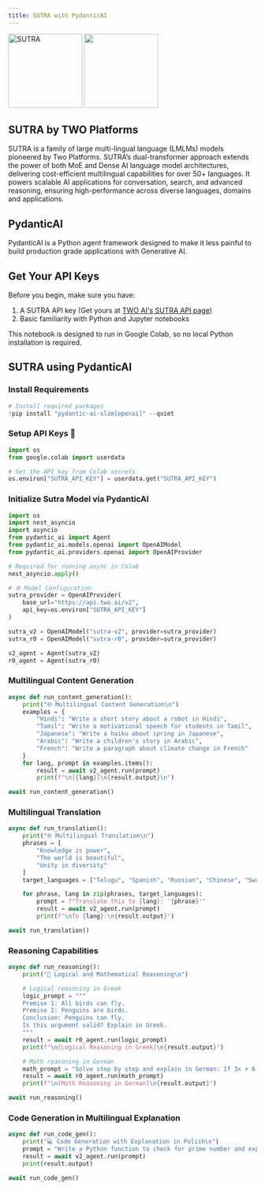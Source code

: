 ```yaml
---
title: SUTRA with PydanticAI
---
```


<div style={{ display: "flex", alignItems: "center", gap: "40px" }}>
  <img src="/sutra.png" width="150" alt="SUTRA" />
  <img
    src="https://images.lumacdn.com/cdn-cgi/image/format=auto,fit=cover,dpr=2,background=white,quality=75,width=400,height=400/event-covers/7b/af750bca-5957-41ca-9c6f-c47553f4ff2d.png"
    width="150"
  />
</div>

## SUTRA by TWO Platforms

SUTRA is a family of large multi-lingual language (LMLMs) models pioneered
by Two Platforms. SUTRA’s dual-transformer approach extends the power of
both MoE and Dense AI language model architectures, delivering
cost-efficient multilingual capabilities for over 50+ languages. It powers
scalable AI applications for conversation, search, and advanced reasoning,
ensuring high-performance across diverse languages, domains and
applications.

## PydanticAI

PydanticAI is a Python agent framework designed to make it less painful to
build production grade applications with Generative AI.

## Get Your API Keys

Before you begin, make sure you have:

1.  A SUTRA API key (Get yours at [TWO AI's SUTRA API
    page](https://www.two.ai/sutra/api))
2.  Basic familiarity with Python and Jupyter notebooks

This notebook is designed to run in Google Colab, so no local Python
installation is required.

## SUTRA using PydanticAI

### Install Requirements

```python
# Install required packages
!pip install "pydantic-ai-slim[openai]" --quiet
```

### Setup API Keys 🔑

```python
import os
from google.colab import userdata

# Set the API key from Colab secrets
os.environ["SUTRA_API_KEY"] = userdata.get("SUTRA_API_KEY")
```

### Initialize Sutra Model via **PydanticAI**

```python
import os
import nest_asyncio
import asyncio
from pydantic_ai import Agent
from pydantic_ai.models.openai import OpenAIModel
from pydantic_ai.providers.openai import OpenAIProvider

# Required for running async in Colab
nest_asyncio.apply()

# ⚙️ Model Configuration
sutra_provider = OpenAIProvider(
    base_url="https://api.two.ai/v2",
    api_key=os.environ["SUTRA_API_KEY"]
)

sutra_v2 = OpenAIModel("sutra-v2", provider=sutra_provider)
sutra_r0 = OpenAIModel("sutra-r0", provider=sutra_provider)

v2_agent = Agent(sutra_v2)
r0_agent = Agent(sutra_r0)
```

### Multilingual Content Generation

```python
async def run_content_generation():
    print("🌐 Multilingual Content Generation\n")
    examples = {
        "Hindi": "Write a short story about a robot in Hindi",
        "Tamil": "Write a motivational speech for students in Tamil",
        "Japanese": "Write a haiku about spring in Japanese",
        "Arabic": "Write a children's story in Arabic",
        "French": "Write a paragraph about climate change in French"
    }
    for lang, prompt in examples.items():
        result = await v2_agent.run(prompt)
        print(f"\n[{lang}]\n{result.output}\n")

await run_content_generation()
```

### Multilingual Translation

```python
async def run_translation():
    print("🌐 Multilingual Translation\n")
    phrases = [
        "Knowledge is power",
        "The world is beautiful",
        "Unity in diversity"
    ]
    target_languages = ["Telugu", "Spanish", "Russian", "Chinese", "Swahili"]

    for phrase, lang in zip(phrases, target_languages):
        prompt = f"Translate this to {lang}: '{phrase}'"
        result = await v2_agent.run(prompt)
        print(f"\nTo {lang}:\n{result.output}")

await run_translation()
```

### Reasoning Capabilities

```python
async def run_reasoning():
    print("🧠 Logical and Mathematical Reasoning\n")

    # Logical reasoning in Greek
    logic_prompt = """
    Premise 1: All birds can fly.
    Premise 2: Penguins are birds.
    Conclusion: Penguins can fly.
    Is this argument valid? Explain in Greek.
    """
    result = await r0_agent.run(logic_prompt)
    print(f"\n[Logical Reasoning in Greek]\n{result.output}")

    # Math reasoning in German
    math_prompt = "Solve step by step and explain in German: If 3x + 6 = 21, what is x?"
    result = await r0_agent.run(math_prompt)
    print(f"\n[Math Reasoning in German]\n{result.output}")

await run_reasoning()
```

### Code Generation in Multilingual Explanation

```python
async def run_code_gen():
    print("💻 Code Generation with Explanation in Polish\n")
    prompt = "Write a Python function to check for prime number and explain in Polish"
    result = await v2_agent.run(prompt)
    print(result.output)

await run_code_gen()
```
